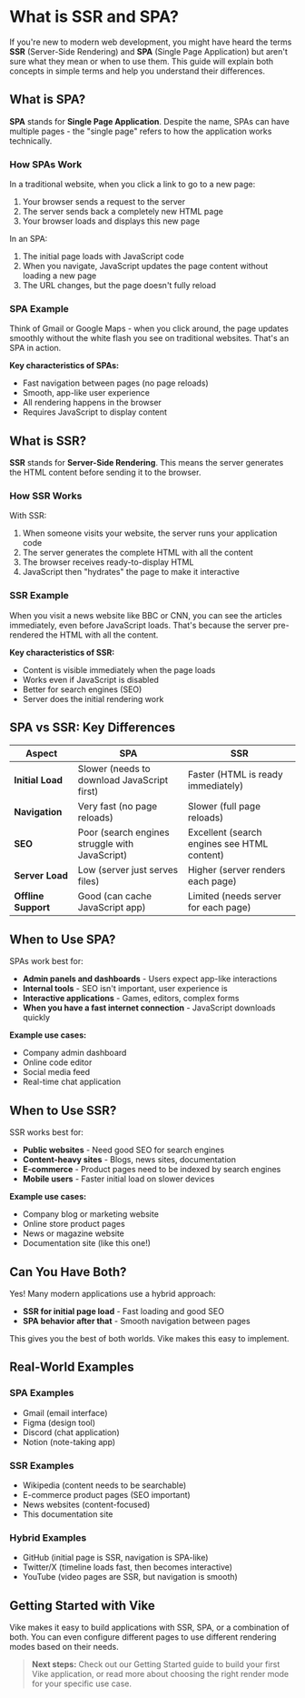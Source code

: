 
# What is SSR and SPA?

If you're new to modern web development, you might have heard the terms **SSR** (Server-Side Rendering) and **SPA** (Single Page Application) but aren't sure what they mean or when to use them. This guide will explain both concepts in simple terms and help you understand their differences.

## What is SPA?

**SPA** stands for **Single Page Application**. Despite the name, SPAs can have multiple pages - the "single page" refers to how the application works technically.

### How SPAs Work

In a traditional website, when you click a link to go to a new page:
1. Your browser sends a request to the server
2. The server sends back a completely new HTML page
3. Your browser loads and displays this new page

In an SPA:
1. The initial page loads with JavaScript code
2. When you navigate, JavaScript updates the page content without loading a new page
3. The URL changes, but the page doesn't fully reload

### SPA Example

Think of Gmail or Google Maps - when you click around, the page updates smoothly without the white flash you see on traditional websites. That's an SPA in action.

**Key characteristics of SPAs:**
- Fast navigation between pages (no page reloads)
- Smooth, app-like user experience
- All rendering happens in the browser
- Requires JavaScript to display content

## What is SSR?

**SSR** stands for **Server-Side Rendering**. This means the server generates the HTML content before sending it to the browser.

### How SSR Works

With SSR:
1. When someone visits your website, the server runs your application code
2. The server generates the complete HTML with all the content
3. The browser receives ready-to-display HTML
4. JavaScript then "hydrates" the page to make it interactive

### SSR Example

When you visit a news website like BBC or CNN, you can see the articles immediately, even before JavaScript loads. That's because the server pre-rendered the HTML with all the content.

**Key characteristics of SSR:**
- Content is visible immediately when the page loads
- Works even if JavaScript is disabled
- Better for search engines (SEO)
- Server does the initial rendering work

## SPA vs SSR: Key Differences

| Aspect | SPA | SSR |
|--------|-----|-----|
| **Initial Load** | Slower (needs to download JavaScript first) | Faster (HTML is ready immediately) |
| **Navigation** | Very fast (no page reloads) | Slower (full page reloads) |
| **SEO** | Poor (search engines struggle with JavaScript) | Excellent (search engines see HTML content) |
| **Server Load** | Low (server just serves files) | Higher (server renders each page) |
| **Offline Support** | Good (can cache JavaScript app) | Limited (needs server for each page) |

## When to Use SPA?

SPAs work best for:

- **Admin panels and dashboards** - Users expect app-like interactions
- **Internal tools** - SEO isn't important, user experience is
- **Interactive applications** - Games, editors, complex forms
- **When you have a fast internet connection** - JavaScript downloads quickly

**Example use cases:**
- Company admin dashboard
- Online code editor
- Social media feed
- Real-time chat application

## When to Use SSR?

SSR works best for:

- **Public websites** - Need good SEO for search engines
- **Content-heavy sites** - Blogs, news sites, documentation
- **E-commerce** - Product pages need to be indexed by search engines
- **Mobile users** - Faster initial load on slower devices

**Example use cases:**
- Company blog or marketing website
- Online store product pages
- News or magazine website
- Documentation site (like this one!)

## Can You Have Both?

Yes! Many modern applications use a hybrid approach:

- **SSR for initial page load** - Fast loading and good SEO
- **SPA behavior after that** - Smooth navigation between pages

This gives you the best of both worlds. Vike makes this easy to implement.

## Real-World Examples

### SPA Examples
- Gmail (email interface)
- Figma (design tool)
- Discord (chat application)
- Notion (note-taking app)

### SSR Examples
- Wikipedia (content needs to be searchable)
- E-commerce product pages (SEO important)
- News websites (content-focused)
- This documentation site

### Hybrid Examples
- GitHub (initial page is SSR, navigation is SPA-like)
- Twitter/X (timeline loads fast, then becomes interactive)
- YouTube (video pages are SSR, but navigation is smooth)

## Getting Started with Vike

Vike makes it easy to build applications with SSR, SPA, or a combination of both. You can even configure different pages to use different rendering modes based on their needs.

> **Next steps:** Check out our <Link href="/start">Getting Started guide</Link> to build your first Vike application, or read more about <Link href="/SPA-vs-SSR">choosing the right render mode</Link> for your specific use case.

